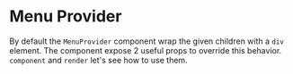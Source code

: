 
# Menu Provider

By default the `MenuProvider` component wrap the given children with a `div` element. The component expose 2 useful props to override
this behavior. `component` and `render` let's see how to use them.

<Playground code={menuProvider} />
